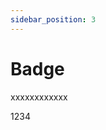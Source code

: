 ```yaml
---
sidebar_position: 3
---
```


# Badge

xxxxxxxxxxxx



<Badge color="red" count={123} title="1" offset={[0,0]} overflowCount={88} size="small">
  <div
    style={{
      backgroundColor: '#BFBFBF',
      color: '#000000',
      height: '20px',
      width: '100px',
      display: 'flex',
      justifyContent: 'center',
      alignItems: 'center',
    }}>
    1234
  </div>
</Badge>
